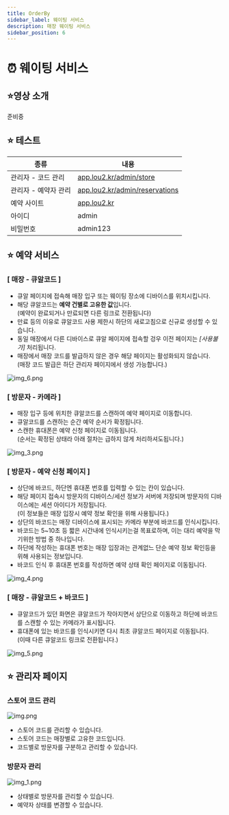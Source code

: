 ```yaml
---
title: OrderBy
sidebar_label: 웨이팅 서비스
description: 매장 웨이팅 서비스
sidebar_position: 6
---
```



# ⏰ 웨이팅 서비스

## ⭐️영상 소개

준비중

## ⭐️ 테스트

| 종류           | 내용                                                                        |
|--------------|---------------------------------------------------------------------------|
| 관리자 - 코드 관리  | [app.lou2.kr/admin/store](https://app.lou2.kr/admin/store/)               |
| 관리자 - 예약자 관리 | [app.lou2.kr/admin/reservations](https://app.lou2.kr/admin/reservations/) |
| 예약 사이트       | [app.lou2.kr](https://app.lou2.kr)                                        |
| 아이디          | admin                                                                     |
| 비밀번호         | admin123                                                                  |

## ⭐️ 예약 서비스

<Layout>
<div>

### [ 매장 - 큐알코드 ]
- 큐알 페이지에 접속해 매장 입구 또는 웨이팅 장소에 디바이스를 위치시킵니다.
- 해당 큐알코드는 **예약 건별로 고유한 값**입니다. <br /> (예약이 완료되거나 만료되면 다른 링크로 전환됩니다)
- 만료 등의 이유로 큐알코드 사용 제한시 하단의 새로고침으로 신규로 생성할 수 있습니다.
- 동일 매장에서 다른 디바이스로 큐알 페이지에 접속할 겅우 이전 페이지는 *[사용불가]* 처리됩니다.
- 매장에서 매장 코드를 발급하지 않은 경우 해당 페이지는 활성화되지 않습니다. <br /> (매장 코드 발급은 하단 관리자 페이지에서 생성 가능합니다.)

</div>
<div>

![img_6.png](img/img_6.png)

</div>
</Layout>
<Layout>
<div>

### [ 방문자 - 카메라 ]
- 매장 입구 등에 위치한 큐알코드를 스캔하여 예약 페이지로 이동합니다.
- 큐알코드를 스캔하는 순간 예약 순서가 확정됩니다.
- 스캔한 휴대폰은 예약 신청 페이지로 이동됩니다. <br /> (순서는 확정된 상태라 아래 절차는 급하지 않게 처리하셔도됩니다.)

</div>
<div>

![img_3.png](img/img_3.png)

</div>
</Layout>
<Layout>
<div>

### [ 방문자 - 예약 신청 페이지 ]
- 상단에 바코드, 하단엔 휴대폰 번호를 입력할 수 있는 칸이 있습니다.
- 해당 페이지 접속시 방문자의 디바이스/세션 정보가 서버에 저장되며 방문자의 디바이스에는 세션 아이디가 저장됩니다. <br /> (이 정보들은 매장 입장시 예약 정보 확인을 위해 사용됩니다.)
- 상단의 바코드는 매장 디바이스에 표시되는 카메라 부분에 바코드를 인식시킵니다.
- 바코드는 5~10초 등 짧은 시간내에 인식시키는걸 목표로하며, 이는 대리 예약을 막기위한 방법 중 하나입니다.
- 하단에 작성하는 휴대폰 번호는 매장 입장과는 관계없느 단순 예약 정보 확인등을 위해 사용되는 정보입니다.
- 바코드 인식 후 휴대폰 번호를 작성하면 예약 상태 확인 페이지로 이동됩니다.

</div>
<div>

![img_4.png](img/img_4.png)

</div>
</Layout>
<Layout>
<div>

### [ 매장 - 큐알코드 + 바코드 ]
- 큐알코드가 있던 화면은 큐알코드가 작아지면서 상단으로 이동하고 하단에 바코드를 스캔할 수 있는 카메라가 표시됩니다.
- 휴대폰에 있는 바코드를 인식시키면 다시 최초 큐알코드 페이지로 이동됩니다. <br />(이때 다른 큐알코드 링크로 전환됩니다.)

</div>
<div>

![img_5.png](img/img_5.png)

</div>
</Layout>


## ⭐️ 관리자 페이지

### 스토어 코드 관리

![img.png](img/img.png)

- 스토어 코드를 관리할 수 있습니다.
- 스토어 코드는 매장별로 고유한 코드입니다.
- 코드별로 방문자를 구분하고 관리할 수 있습니다.

### 방문자 관리

![img_1.png](img/img_1.png)

- 상태별로 방문자를 관리할 수 있습니다.
- 예약자 상태를 변경할 수 있습니다.
